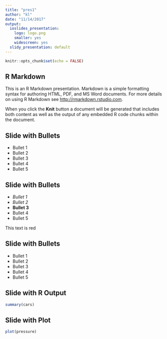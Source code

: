 ```yaml
---
title: "pres1"
author: "kl"
date: "11/14/2017"
output:
  ioslides_presentation:
    logo: logo.png
    smaller: yes
    widescreen: yes
  slidy_presentation: default
---
```


```r
knitr::opts_chunk$set(echo = FALSE)
```

## R Markdown

This is an R Markdown presentation. Markdown is a simple formatting syntax for authoring HTML, PDF, and MS Word documents. For more details on using R Markdown see <http://rmarkdown.rstudio.com>.

When you click the **Knit** button a document will be generated that includes both content as well as the output of any embedded R code chunks within the document.

## Slide with Bullets

- Bullet 1
- Bullet 2
- Bullet 3
- Bullet 4
- Bullet 5

## Slide with Bullets {.smaller .build}

- *Bullet 1*
- _Bullet 2_
- **Bullet 3**
- Bullet 4
- Bullet 5

<div class="red2">
This text is red
</div>

## Slide with Bullets

- Bullet 1
- Bullet 2
- Bullet 3
- Bullet 4
- Bullet 5

## Slide with R Output

```r
summary(cars)
```

## Slide with Plot

```r
plot(pressure)
```

